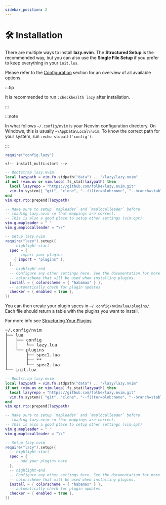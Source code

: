 ```yaml
---
sidebar_position: 2
---
```

# 🛠️ Installation


There are multiple ways to install **lazy.nvim**.
The **Structured Setup** is the recommended way, but you can also use the **Single File Setup**
if you prefer to keep everything in your `init.lua`.

Please refer to the [Configuration](/configuration) section for an overview of all available options.

:::tip

It is recommended to run `:checkhealth lazy` after installation.

:::

:::note

In what follows `~/.config/nvim` is your Neovim configuration directory.
On Windows, this is usually `~\AppData\Local\nvim`.
To know the correct path for your system, run `:echo stdpath('config')`.

:::

<Tabs>
  <TabItem value="multiple" label="Structured Setup">

```lua title="~/.config/nvim/init.lua"
require("config.lazy")
```

    <!-- install_multi:start -->

```lua title="~/.config/nvim/lua/config/lazy.lua"
-- Bootstrap lazy.nvim
local lazypath = vim.fn.stdpath("data") .. "/lazy/lazy.nvim"
if not (vim.uv or vim.loop).fs_stat(lazypath) then
  local lazyrepo = "https://github.com/folke/lazy.nvim.git"
  vim.fn.system({ "git", "clone", "--filter=blob:none", "--branch=stable", lazyrepo, lazypath })
end
vim.opt.rtp:prepend(lazypath)

-- Make sure to setup `mapleader` and `maplocalleader` before
-- loading lazy.nvim so that mappings are correct.
-- This is also a good place to setup other settings (vim.opt)
vim.g.mapleader = " "
vim.g.maplocalleader = "\\"

-- Setup lazy.nvim
require("lazy").setup({
  -- highlight-start
  spec = {
    -- import your plugins
    { import = "plugins" },
  },
  -- highlight-end
  -- Configure any other settings here. See the documentation for more details.
  -- colorscheme that will be used when installing plugins.
  install = { colorscheme = { "habamax" } },
  -- automatically check for plugin updates
  checker = { enabled = true },
})
```

<!-- install_multi:end -->

You can then create your plugin specs in `~/.config/nvim/lua/plugins/`.
Each file should return a table with the plugins you want to install.

For more info see [Structuring Your Plugins](/usage/structuring)

<!-- prettier-ignore-start -->
<pre>
~/.config/nvim
├── lua
│   ├── config
│   │   └── lazy.lua
│   └── plugins
│       ├── spec1.lua
│       ├── **
│       └── spec2.lua
└── init.lua
</pre>
<!-- prettier-ignore-end -->

  </TabItem>
  <TabItem value="single" label="Single File Setup">
  <!-- install_single:start -->

```lua title="~/.config/nvim/init.lua"
-- Bootstrap lazy.nvim
local lazypath = vim.fn.stdpath("data") .. "/lazy/lazy.nvim"
if not (vim.uv or vim.loop).fs_stat(lazypath) then
  local lazyrepo = "https://github.com/folke/lazy.nvim.git"
  vim.fn.system({ "git", "clone", "--filter=blob:none", "--branch=stable", lazyrepo, lazypath })
end
vim.opt.rtp:prepend(lazypath)

-- Make sure to setup `mapleader` and `maplocalleader` before
-- loading lazy.nvim so that mappings are correct.
-- This is also a good place to setup other settings (vim.opt)
vim.g.mapleader = " "
vim.g.maplocalleader = "\\"

-- Setup lazy.nvim
require("lazy").setup({
  -- highlight-start
  spec = {
    -- add your plugins here
  },
  -- highlight-end
  -- Configure any other settings here. See the documentation for more details.
  -- colorscheme that will be used when installing plugins.
  install = { colorscheme = { "habamax" } },
  -- automatically check for plugin updates
  checker = { enabled = true },
})
```

<!-- install_single:end -->

  </TabItem>
</Tabs>

